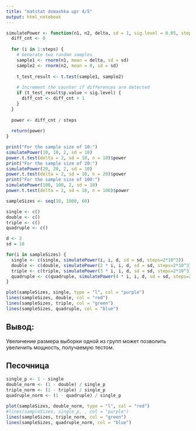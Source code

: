 ```yaml
---
title: "matstat domashka upr 4/5"
output: html_notebook
---
```


```r

simulatePower <- function(n1, n2, delta, sd = 1, sig.level = 0.05, steps = 10^4) {
  diff_cnt <- 0
  
  for (i in 1:steps) {    
    # Generate two random samples
    sample1 <- rnorm(n1, mean = delta, sd = sd)
    sample2 <- rnorm(n2, mean = 0, sd = sd)
    
    t_test_result <- t.test(sample1, sample2)
    
    # Increment the counter if differences are detected
    if (t_test_result$p.value < sig.level) {
      diff_cnt <- diff_cnt + 1
    }
  }
  
  power <- diff_cnt / steps
  
  return(power)
}
```

```r
print("For the sample size of 10:")
simulatePower(10, 10, 2, sd = 10)
power.t.test(delta = 2, sd = 10, n = 10)$power
print("For the sample size of 20:")
simulatePower(20, 20, 2, sd = 10)
power.t.test(delta = 2, sd = 10, n = 20)$power
print("For the sample size of 100:")
simulatePower(100, 100, 2, sd = 10)
power.t.test(delta = 2, sd = 10, n = 100)$power
```

```r
sampleSizes <- seq(10, 1000, 60)

single <- c()
double <- c()
triple <- c()
quadruple <- c()

d <- 2
sd = 10

for(i in sampleSizes) {
  single <- c(single, simulatePower(i, i, d, sd = sd, steps=2*10^3))
  double <- c(double, simulatePower(2 * i, i, d, sd = sd, steps=2*10^3))
  triple <- c(triple, simulatePower(3 * i, i, d, sd = sd, steps=2*10^3))
  quadruple <- c(quadruple, simulatePower(4 * i, i, d, sd = sd, steps=2*10^3))
}
```


```r
plot(sampleSizes, single, type = "l", col = "purple")
lines(sampleSizes, double, col = "red")
lines(sampleSizes, triple, col = "green")
lines(sampleSizes, quadruple, col = "blue")
```

## Вывод:

Увеличение размера выборки одной из групп может позволить увеличить мощность, получаемую тестом.

## Песочница

```r


single_p <- 1 - single
double_norm <- (1 - double) / single_p
triple_norm <- (1 - triple) / single_p
quadruple_norm <- (1 - quadruple) / single_p

plot(sampleSizes, double_norm, type = "l", col = "red")
#lines(sampleSizes, single_p, , col = "purple")
lines(sampleSizes, triple_norm, col = "green")
lines(sampleSizes, quadruple_norm, col = "blue")

```

```r

```
